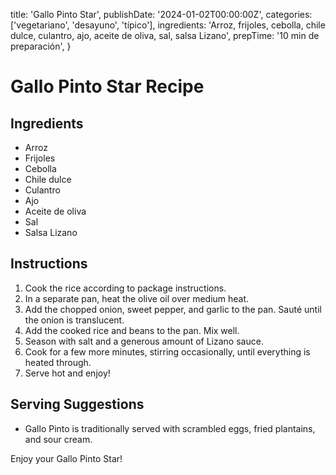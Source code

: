   title: 'Gallo Pinto Star',
  publishDate: '2024-01-02T00:00:00Z',
  categories: ['vegetariano', 'desayuno', 'típico'],
  ingredients:
    'Arroz, frijoles, cebolla, chile dulce, culantro, ajo, aceite de oliva, sal, salsa Lizano',
  prepTime: '10 min de preparación',
}

# Gallo Pinto Star Recipe

## Ingredients

- Arroz
- Frijoles
- Cebolla
- Chile dulce
- Culantro
- Ajo
- Aceite de oliva
- Sal
- Salsa Lizano

## Instructions

1. Cook the rice according to package instructions.
2. In a separate pan, heat the olive oil over medium heat.
3. Add the chopped onion, sweet pepper, and garlic to the pan. Sauté until the onion is translucent.
4. Add the cooked rice and beans to the pan. Mix well.
5. Season with salt and a generous amount of Lizano sauce.
6. Cook for a few more minutes, stirring occasionally, until everything is heated through.
7. Serve hot and enjoy!

## Serving Suggestions

- Gallo Pinto is traditionally served with scrambled eggs, fried plantains, and sour cream.

Enjoy your Gallo Pinto Star!
